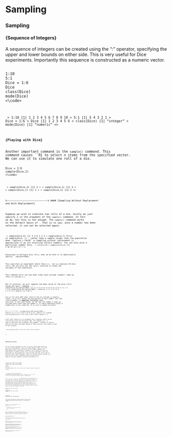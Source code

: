 Sampling {data-navmenu="Maths with R"}
==================================

### Sampling

#### {Sequence of Integers}
A sequence of integers can be created using the “:” operator, specifying the upper and lower bounds on either side. This is very useful for Dice experiments. Importantly this sequence is constructed as a numeric vector.
<pre>
<code>
1:10
5:1
Dice = 1:6
Dice
class(Dice)
mode(Dice)
<\code>
</pre>

<code>
> 1:10
 [1]  1  2  3  4  5  6  7  8  9 10
> 5:1
[1] 5 4 3 2 1
> Dice = 1:6
> Dice
[1] 1 2 3 4 5 6
> class(Dice)
[1] "integer"
> mode(Dice)
[1] "numeric"
<\code>


#### {Playing with Dice}


Another important command is the ``sample()`` command. This command causes ``R} to select $n$ items from the specified vector. We can use it to simulate one roll of a die.
<pre>
<code>
Dice = 1:6
sample(Dice,1)
<\code>
</pre>
<code>
> sample(Dice,1)
[1] 2 
> 
> sample(Dice,1)
[1] 4 
>
> sample(Dice,1)
[1] 1
> 
> sample(Dice,1)
[1] 2
<\code>

%--------------------------------------------------------------------------------------%
#### {Sampling Without Replacement and With Replacement}

Suppose we wish to simulate two rolls of a die. Surely we just specify 2 in the argument of the ``sample()`` command. In fact we do, but this is not enough.
The ``sample()`` command works on the default basis of \textbf{\textit{sampling without replacement}}. That is to say: once a number has been selected, it can not be selected again.

<code>
> sample(Dice,6)
[1] 4 3 6 1 2 5
> sample(Dice,7)
Error in sample(Dice, 7) : 
  cannot take a sample larger than the population when 'replace = FALSE'
<\code>
Sampling without replacement is appropriate if we are selecting lottery numbers. You can only pick a particular number once.
<code>
> Lotto=1:42
> sample(Lotto,6)
[1]  2 38 19 10  3 27
> 
<\code>

Going back to multiple dice rolls, what we do here is to additionally specify ``replace=TRUE}. 

This specifies an experiment where there is \textbf{\textit{sampling with replacement}}. Let us simulate 20 dice rolls. We can also use the ``table()`` function to study the outcomes of the simulation. 

This command tells use how many times each outcome (number) came up. (This is called a \textbf{frequency table}). 

Out of interest, we will compute the mean value of the dice rolls using the ``mean()`` command.
<code>
> sample(Dice,20,replace=TRUE)
 [1] 4 1 3 2 5 4 4 4 6 5 6 6 5 6 6 5 1 1 1 3
>
> X= sample(Dice,20,replace=TRUE)
> table(X)
X
1 2 3 4 5 6 
4 4 2 3 3 4 
> mean(X)
[1] 3.45
<\code>


Let us roll dice 300 times.  Each of the six outcome is equally likely,  so we will expect 50 realisations of each number.  But that rarely happens, as ***Sampling fluctation*** comes into play.
In the table below, we see that the number 2 comes up thirteen more times than the number 3. Is there something wrong? A hidden bias in our code? No. It is just a random occurence.

%-----------------------------------%
<code>
> X=sample(Dice,300,replace=TRUE)
> table(X)
X
 1  2  3  4  5  6 
48 57 44 55 51 45 
> mean(X)
[1] 3.463333
 hist(X,breaks=c(0:6 + 0.5),col=c("red","blue","green"))
<\code>
 
A bar chart known as a \textbf{\textit{histogram}} to accompany this frequency table can be constructed using the following code. The command ``hist()`` is used to construct the histogram. The argument ``breaks} is used to specify the lower and upper bounds of each interval (the sides of each of the columns).
<pre>
<code>
 hist(X,breaks=c(0:6 + 0.5),col=c("red","blue","green"))
</pre>
<\code>

<p>
#### {Rolling Two Dice}
So far we have simulated the roll of one die. Many games would use two dice rolled together, with an outcome between 2 and 12. A first guess would simply be to specify a certain numbers sampled with replacement from a sequence of integers 2 to 12. Wrong! 
For one die, each outcome is equally likely. For a two dice experiment, there are differences in the probability of each outcome occuring, with 2 and 12  being the least likely outcomes, while 7 is the most likely outcome.
Let roll two dice $X$ and $Y$ seperately, and then add the two numbers from each together (calling this addition $Z$.)


<pre>
<code>
X=sample(Dice,300,replace=TRUE)
Y=sample(Dice,300,replace=TRUE)
Z=X+Y
table(Z)
hist(Z,breaks=c(1:12 + 0.5),col=c("red","blue","green","yellow"))
<\code>
</pre>
<code>
> X=sample(Dice,300,replace=TRUE)
> Y=sample(Dice,300,replace=TRUE)
> Z=X+Y
> table(Z)
Z
 2  3  4  5  6  7  8  9 10 11 12 
 8 18 19 38 41 56 32 28 26 23 11
\end{veratim}




%---------------------------------------------------------------------------------------------%
#### {Dice Rolls Sums Experiment}
Let work on the basis of 100 dice rolls, and for the sake of simplicity let us consider the \textbf{sum} of those 100 single die-rolls. Importantly, we are simulating a \textbf{fair} die. The lowest mathematially possible value is 100, while the highest possible value is 600. We expect to get a value of approximately 350, halfway between the minimum and maximum, but each time we perform the experiment there will be slight fluctuations.  Try the last line of the code below a few times. How many times do you get a figure less than 340 or greater than 360?
<pre>
<code>
X= sample(Dice,100,replace=TRUE)
sum(X)

#Equivalently
sum(sample(Dice,100,replace=TRUE))
<\code>
</pre>
<p>

#### {Simulation Study of Dice Rolls Sums Experiment}
Lets consider this Dice Roll Summation experiment. We will perform the experiment 100000 times, and see what sort of distribution of summations we get.
We will save the results in a vector called ``sums}.

<pre>
<code>
Sums=numeric()    # Initialize An Empty Vector
M=100000  # Number of Iterations

for (i in 1:M)
    {
     NewSum=sum(sample(Dice,100,replace=TRUE))
     Sums = c(Sums, NewSum)
     }
<\code>
</pre>

We can perform some basic statistical operations to study this vector. 
In particular we are interested in the extremes: How many times was there a summation less than 300, and how many times was there a summation greated than 400? (around 1.5\% probability in each case)

<code>
> length(Sums[Sums<300])
[1] 144
> length(Sums[Sums>400])
[1] 160  
<\code>

Lets us look at a histogram (a type of bar chart) of the ``Sums} vector ( Use around breaks =100 to specify more intervals). What sort of shape is this histogram?
<pre>
<code>
hist(Sums, breaks=100)
<\code>
</pre>

This is a ver crude introduction to the Central Limit Theorem. 
Even though the Dice Rolls are not normally distributed, the distribution of summations, are described in this experiment, are from a normally distributed sampling population. 

Also consider the probability of getting a sum more than 400. 
Recalling that dice simulation is for fair dice, the probability of getting a score more extreme than 400 is 1.5\% approximately. 
This provides (again crudely) an introduction to the idea of p-values , which are used a lot in statistical inference procedures. 

Suppose it was not certain whether a die was fair or crooked favouring higher values such as 4,5 and 6. 
The 100 roll experiment was performed and the score turned out to be 400.  
It would be a very unusual outcome for a fair die, but not impossible. 
For crooked dice, larger summations would be expected and a score of approximately 400 would be common. Would you think the die was fair or crooked.

Footnote: Arbitrarily, let us consider a crooked dice, where 4,5 and 6 are twice a likely to appear. Try out the following code.
<code>
CrookedDice=c(1,2,3,4,4,5,5,6,6)
sum(sample(CrookedDice,100,replace=TRUE))
<\code>
